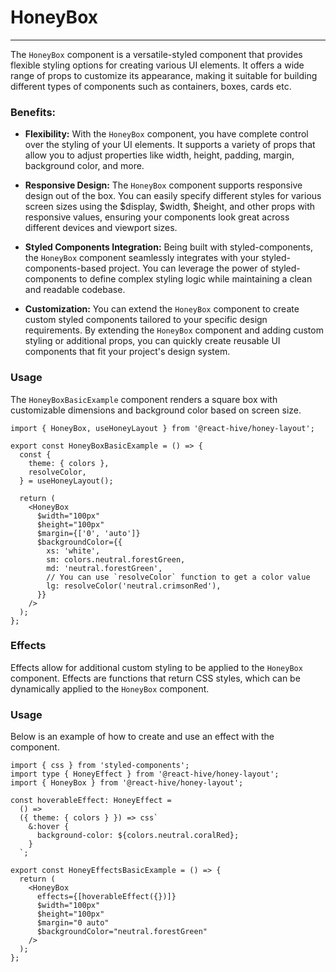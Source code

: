 

# HoneyBox

---

The `HoneyBox` component is a versatile-styled component that provides flexible styling options for creating various UI
elements. It offers a wide range of props to customize its appearance, making it
suitable for building different types of components such as containers, boxes, cards etc.

### Benefits:

* **Flexibility:** With the `HoneyBox` component, you have complete control over the
styling of your UI elements. It supports a variety of props that allow you to adjust
properties like width, height, padding, margin, background color, and more.

* **Responsive Design:** The `HoneyBox` component supports responsive design out of the box. You can easily
specify different styles for various screen sizes using the $display, $width, $height,
and other props with responsive values, ensuring your components look great across
different devices and viewport sizes.

* **Styled Components Integration:** Being built with styled-components,
the `HoneyBox` component seamlessly integrates with your styled-components-based project.
You can leverage the power of styled-components to define complex styling logic while maintaining a clean and readable codebase.

* **Customization:** You can extend the `HoneyBox` component to create custom styled components
tailored to your specific design requirements. By extending the `HoneyBox` component and
adding custom styling or additional props, you can quickly create reusable UI components
that fit your project's design system.

### Usage

The `HoneyBoxBasicExample` component renders a square box with customizable dimensions and background color based on screen size.

<HoneyBoxBasicExample/>

~~~tsx
import { HoneyBox, useHoneyLayout } from '@react-hive/honey-layout';

export const HoneyBoxBasicExample = () => {
  const {
    theme: { colors },
    resolveColor,
  } = useHoneyLayout();

  return (
    <HoneyBox
      $width="100px"
      $height="100px"
      $margin={['0', 'auto']}
      $backgroundColor={{
        xs: 'white',
        sm: colors.neutral.forestGreen,
        md: 'neutral.forestGreen',
        // You can use `resolveColor` function to get a color value
        lg: resolveColor('neutral.crimsonRed'),
      }}
    />
  );
};
~~~

### Effects

Effects allow for additional custom styling to be applied to the `HoneyBox` component.
Effects are functions that return CSS styles, which can be dynamically applied to the `HoneyBox` component.

### Usage

Below is an example of how to create and use an effect with the component.

<HoneyEffectsBasicExample/>

~~~tsx
import { css } from 'styled-components';
import type { HoneyEffect } from '@react-hive/honey-layout';
import { HoneyBox } from '@react-hive/honey-layout';

const hoverableEffect: HoneyEffect =
  () =>
  ({ theme: { colors } }) => css`
    &:hover {
      background-color: ${colors.neutral.coralRed};
    }
  `;

export const HoneyEffectsBasicExample = () => {
  return (
    <HoneyBox
      effects={[hoverableEffect({})]}
      $width="100px"
      $height="100px"
      $margin="0 auto"
      $backgroundColor="neutral.forestGreen"
    />
  );
};
~~~
